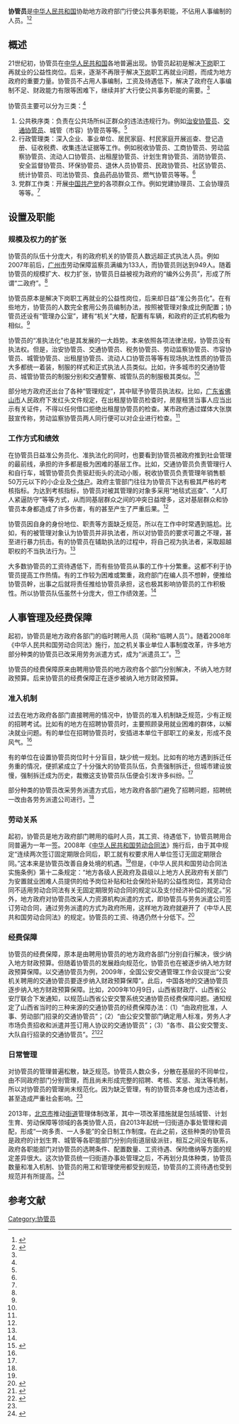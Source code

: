 '''协管员'''是[[中华人民共和国|中华人民共和国]]协助地方政府部门行使公共事务职能，不佔用人事编制的人员。<ref name=jianyi>{{Cite web |url=http://www.teyuan.org/Html/News/2011/0721/1748.htm |title=关于规范城市协管员队伍管理的建议，中国民主党派历史陈列馆，2011-07-21 |accessdate=2014-11-02 |archive-date=2014-11-02 |archive-url=https://web.archive.org/web/20141102114832/http://www.teyuan.org/Html/News/2011/0721/1748.htm |dead-url=no }}</ref><ref name=gmw>{{Cite web |url=http://www.gmw.cn/01wzb/2007-08/30/content_663159.htm |title=协管员成了“编外公务员”，光明网，2007-08-30 |accessdate=2014-11-02 |archive-date=2014-11-02 |archive-url=https://web.archive.org/web/20141102121255/http://www.gmw.cn/01wzb/2007-08/30/content_663159.htm |dead-url=no }}</ref>

==概述==
21世纪初，协管员在[[中华人民共和国|中华人民共和国]]各地普遍出现。协管员起初是解决[[下岗|下岗]]职工再就业的公益性岗位。后来，逐渐不再限于解决[[下岗|下岗]]职工再就业问题，而成为地方政府的重要力量。协管员不占用人事编制，工资及待遇低下，解决了政府在人事编制不足、财政能力有限等困难下，继续并扩大行使公共事务职能的需要。<ref name=gmw/>

协管员主要可以分为三类：<ref name=gmw/>
#公共秩序类：负责在公共场所纠正群众的违法违规行为。例如[[治安协管员|治安协管员]]、[[交通协管员|交通协管员]]、城管（市容）协管员等等。<ref name=gmw/>
#行政管理类：深入企业、事业单位、居民家庭、村民家庭开展巡查、登记造册、征收税费、收集违法证据等工作。例如税收协管员、工商协管员、劳动监察协管员、流动人口协管员、出租屋协管员、计划生育协管员、消防协管员、安全监督协管员、环保协管员、退休人员协管员、民政协管员、社区协管员、统计协管员、司法协管员、食品药品协管员、燃气协管员等等。<ref name=gmw/>
#党群工作类：开展[[中国共产党|中国共产党]]的各项群众工作。例如党建协理员、工会协理员等等。<ref name=gmw/>

==设置及职能==
===规模及权力的扩张===
协管员的队伍十分庞大，有的政府机关的协管员人数远超正式执法人员。例如2007年前后，[[广州市|广州市]]劳动保障监察员满编为133人，而协管员则达到949人。随着协管员的规模扩大、权力扩张，协管员日益被视为政府的“编外公务员”，形成了所谓“二政府”。<ref name=gmw/>

协管员原本是解决下岗职工再就业的公益性岗位，后来却日益“准公务员化”。在有些地方，协管员的人数完全套用公务员编制办法，按照被管理对象成比例配置；协管员还设有“管理办公室”，建有“机关”大楼，配置有车辆，和政府的正式机构极为相似。<ref name=gmw/>

协管员的“准执法化”也是其发展的一大趋势。本来依照各项法律法规，协管员没有执法权。但是，治安协管员、交通协管员、税务协管员、劳动监察协管员、市容协管员、城管协管员、出租屋协管员、流动人口协管员等等有现场执法性质的协管员大多都统一着装，制服的样式和正式执法人员类似。比如，许多城市的交通协管员、城管协管员的制服分别和交通警察、城管队员的制服极其类似。<ref name=gmw/>

部分地方政府还出台了各种“管理规定”，其中赋予协管员执法权。比如，[[广东省|广东省]][[佛山市|佛山市]]人民政府下发红头文件规定，在出租屋协管员检查时，房屋租赁当事人应当出示有关证件，不得以任何借口拒绝出租屋协管员的检查。某市政府通过媒体大张旗鼓宣传称，劳动监察协管员两人同行便可以对企业进行检查。<ref name=gmw/>

===工作方式和绩效===
在协管员日益准公务员化、准执法化的同时，也要看到协管员被政府推到社会管理的最前线，承担的许多都是极为困难的基层工作。比如，交通协管员负责管理行人和自行车，城管协管员负责驱赶街头的流动小贩，税收协管员负责管理年销售额50万元以下的小企业及[[个体户|个体户]]。政府主管部门往往为协管员下达有极其严格的考核指标。为达到考核指标，协管员对被其管理的对象多采用“地毯式巡查”、“人盯人紧逼防守”等等方式，从而同基层群众之间的冲突日益增多，这对基层群众和协管员本身都造成了许多伤害，有的甚至产生了严重后果。<ref name=gmw/>

协管员因自身的身份地位、职责等方面缺乏规范，所以在工作中时常遇到尴尬。比如，有的被管理对象认为协管员并非执法者，所以对协管员的要求可置之不理，甚至进行暴力抗击。有的协管员在辅助执法的过程中，将自己视为执法者，采取超越职权的不当执法行为。<ref name=jianyi/>

大多数协管员的工资待遇低下，而有些协管员从事的工作十分繁重。这都不利于协管员提高工作热情。有的工作较为困难或繁重，政府部门在编人员不想幹，便推给协管员幹，出事之后就将责任推给协管员承担，这也极其影响协管员的工作积极性。所以协管员队伍虽然十分庞大，但工作绩效差。<ref name=jianyi/>

==人事管理及经费保障==
起初，协管员是地方政府各部门的临时聘用人员（简称“临聘人员”）。随着2008年《中华人民共和国劳动合同法》施行，加之机关事业单位人事制度改革，许多地方部分种类的协管员已改采用劳务派遣方式，成为“派遣员工”。<ref name=qq>{{Cite web |url=http://finance.qq.com/a/20100716/001537.htm |title=协管员成劳务公司正式员工，腾讯，2010-07-16 |accessdate=2014-11-02 |archive-date=2014-11-02 |archive-url=https://web.archive.org/web/20141102121713/http://finance.qq.com/a/20100716/001537.htm |dead-url=no }}</ref>

协管员的经费保障原来由聘用协管员的地方政府各个部门分别解决，不纳入地方财政预算。后来协管员的经费保障正在逐步被纳入地方财政预算。

===准入机制===
过去在地方政府各部门直接聘用的情况中，协管员的准入机制缺乏规范，少有正规的招聘考试。比如有的地方在招聘协管员时，主要照顾录用就业困难的群体，以解决就业问题。有的单位在招聘协管员时，安插进本单位干部职工的亲友，形成不良风气。<ref name=jianyi/>

有的单位在设置协管员岗位时十分盲目，缺少统一规划。比如有的地方遇到拆迁任务重的情况，便抓紧成立了十分强大的协管员队伍，负责强制拆迁，但城市建设放慢，强制拆迁成为历史，裁撤这支协管员队伍便会引发许多纠纷。<ref name=jianyi/>

部分种类的协管员改采劳务派遣方式后，地方政府各部门避免了招聘问题，招聘统一改由各劳务派遣公司进行。<ref name=jianyi/>

===劳动关系===
起初，协管员是地方政府部门聘用的临时人员，其工资、待遇低下，协管员聘用合同普遍为一年一签。2008年《[[中华人民共和国劳动合同法|中华人民共和国劳动合同法]]》施行后，由于其中规定“连续两次签订固定期限合同后，职工就有权要求用人单位签订无固定期限合同。”这本来是协管员改善自身处境的机遇。<ref name=gmw/>但是，《中华人民共和国劳动合同法实施条例》第十二条规定：“地方各级人民政府及县级以上地方人民政府有关部门为安置就业困难人员提供的给予岗位补贴和社会保险补贴的公益性岗位，其劳动合同不适用劳动合同法有关无固定期限劳动合同的规定以及支付经济补偿的规定。”另外，地方政府对协管员改采人力资源机构派遣的方式，即协管员与劳务派遣公司签订劳动合同，通过劳务派遣的方式为政府所用，这样地方政府就避开了《中华人民共和国劳动合同法》的规定。协管员的工资、待遇仍然十分低下。<ref>{{Cite web |url=http://inanshan.sznews.com/zhuanti/content/2013-04/01/content_7884770.htm |title=投诉沙河街道办事处违规终止综合事务协管员劳动合同，深圳南山网，2013-04-01 |access-date=2014-11-02 |archive-url=https://web.archive.org/web/20141102121155/http://inanshan.sznews.com/zhuanti/content/2013-04/01/content_7884770.htm |archive-date=2014-11-02 |dead-url=yes }}</ref>

===经费保障===
协管员的经费保障，原本是由聘用协管员的地方政府各部门分别自行解决，很少纳入地方财政预算。但随着协管员的发展趋向规范化，协管员也在被逐步纳入地方财政预算保障。以交通协管员为例，2009年，全国公安交通管理工作会议提出“公安机关聘用的交通协管员要逐步纳入财政预算保障”。此后，中国各地的交通协管员逐步纳入地方财政预算保障。比如，2009年10月9日，山西省财政厅、山西省公安厅联合下发通知，以规范山西省公安交警系统交通协管员经费保障问题。通知规定了山西省当时的三种来源的交通协管员的经费保障办法：（1）“由政府批准，人事、劳动部门招录的交通协管员”；（2）“由公安交警部门确定用人标准，劳务人才市场负责招收和派遣并签订用人协议的交通协管员”；（3）“各市、县公安交警支、大队自行招录的交通协管员”。<ref>{{Cite web |url=http://www.sxrb.com/sxfzb/09/845444.html |title=交通协管员工资纳入财政保障，山西新闻网，2009-10-14 |accessdate=2014-11-02 |archive-date=2014-11-02 |archive-url=https://web.archive.org/web/20141102121304/http://www.sxrb.com/sxfzb/09/845444.html |dead-url=yes }}</ref><ref>{{Cite web |url=http://www.huichang.gov.cn/hcgov/zwzx/bmdt/xgaj/201205/t20120511_146880.html |title=县交通协管员工资纳入县财政预算开支，中国会昌，2012-05-11 |access-date=2014-11-02 |archive-url=https://web.archive.org/web/20141102125852/http://www.huichang.gov.cn/hcgov/zwzx/bmdt/xgaj/201205/t20120511_146880.html |archive-date=2014-11-02 |dead-url=yes }}</ref>

===日常管理===
对协管员的管理普遍松散，缺乏规范。协管员人数众多，分散在基层的不同单位，由不同政府部门分别管理，而且尚未形成完整的招聘、考核、奖惩、淘汰等机制，所以对协管员的管理尚未规范化。因为缺乏管理，有的协管员本身也成为违法者，甚至造成严重社会影响。<ref name=jianyi/>

2013年，[[北京市|北京市]]推动[[街道办事处|街道]]管理体制改革，其中一项改革措施就是包括城管、计划生育、劳动保障等领域的各类协管人员，自2013年起统一归街道办事处管理和调配，形成“一岗多责、一人多能”的全日制工作制度。在此之前，这些种类的协管员是政府的计划生育、城管等各职能部门分别向街道层级派驻，相互之间没有联系，政府各职能部门对协管员的选聘条件、配置数量、工资待遇、保险缴纳等方面的规定差异很大。这次协管员统一归街道办事处管理之后，不再划分具体种类，协管员数量和准入机制、协管员的用工和管理使用都受到规范，协管员的工资待遇也受到规范并有所提高。<ref>{{Cite web |url=http://www.bj.xinhuanet.com/bjyw/2013-02/20/c_114732670.htm |title=北京协管员今年拟统归街道管理，新华网，2013-02-20 |accessdate=2014-11-02 |archive-date=2014-11-02 |archive-url=https://web.archive.org/web/20141102132326/http://www.bj.xinhuanet.com/bjyw/2013-02/20/c_114732670.htm |dead-url=yes }}</ref>

==参考文献==
{{reflist}}

[[Category:协管员|Category:协管员]]